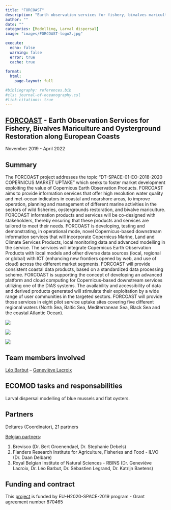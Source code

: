 ```yaml
---
title: "FORCOAST"
description: "Earth observation services for fishery, bivalves mariculture and oysterground restoration along european coasts"
author: ""
date: ""
categories: [Modelling, Larval dispersal]
image: "images/FORCOAST-logo2.jpg"

execute:
  echo: false
  warning: false
  error: true
  cache: true
  
format: 
  html:
    page-layout: full

#bibliography: references.bib
#cls: journal-of-oceanography.csl
#link-citations: true
---
```


## [FORCOAST](https://forcoast.eu/) - Earth Observation Services for Fishery, Bivalves Mariculture and Oysterground Restoration along European Coasts

November 2019 - April 2022

## Summary
The FORCOAST project addresses the topic “DT-SPACE-01-EO-2018-2020 COPERNICUS MARKET UPTAKE” which seeks to foster market development exploiting the value of Copernicus Earth Observation Products. FORCOAST aims to provide information services that offer high resolution water quality and met-ocean indicators in coastal and nearshore areas, to improve operation, planning and management of different marine activities in the sectors of wild fisheries, oystergrounds restoration, and bivalve mariculture. FORCOAST information products and services will be co-designed with stakeholders, thereby ensuring that these products and services are tailored to meet their needs. FORCOAST is developing, testing and demonstrating, in operational mode, novel Copernicus-based downstream information services that will incorporate Copernicus Marine, Land and Climate Services Products, local monitoring data and advanced modelling in the service. The services will integrate Copernicus Earth Observation Products with local models and other diverse data sources (local, regional or global) with ICT (enhancing new frontiers opened by web, and use of cloud) across the different market segments. FORCOAST will provide consistent coastal data products, based on a standardized data processing scheme. FORCOAST is supporting the concept of developing an advanced platform and cloud computing for Copernicus-based downstream services utilizing one of the DIAS systems. The availability and accessibility of data and derived products generated will stimulate their exploitation by a wide range of user communities in the targeted sectors. FORCOAST will provide those services in eight pilot service uptake sites covering five different regional waters (North Sea, Baltic Sea, Mediterranean Sea, Black Sea and the coastal Atlantic Ocean).

::: {layout-ncol="3"}
![](images/Logo_FORCOAST.png)

![](images/Forcoast_1.jpg)

![](images/Forcoast_2.jpg)
:::

## Team members involved

[Léo Barbut](/posts/members/LB) -- [Geneviève Lacroix](/posts/members/GL)

## ECOMOD tasks and responsabilities
Larval dispersal modelling of blue mussels and flat oysters.

## Partners
Deltares (Coordinator), 21 partners

[Belgian partners]{.underline}:

1.  Brevisco (Dr. Bert Groenendael, Dr. Stephanie Debels)
2.  Flanders Research Institute for Agriculture, Fisheries and Food - ILVO (Dr. Daan Delbare)
3.  Royal Belgian Institute of Natural Sciences - RBINS (Dr. Geneviève Lacroix, Dr. Léo Barbut, Dr. Sébastien Legrand, Dr. Katrijn Baetens)

## Funding and contract
This [project](https://forcoast.eu/) is funded by EU-H2020-SPACE-2019 program - Grant agreement number 870465
